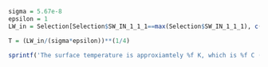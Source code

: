 

```R
sigma = 5.67e-8
epsilon = 1
LW_in = Selection[Selection$SW_IN_1_1_1==max(Selection$SW_IN_1_1_1), c('LW_IN_1_1_1')]

T = (LW_in/(sigma*epsilon))**(1/4)

sprintf('The surface temperature is approxiamtely %f K, which is %f C (listing only one is fine as long as UNITS are correct)',T,T-273.15)
```
